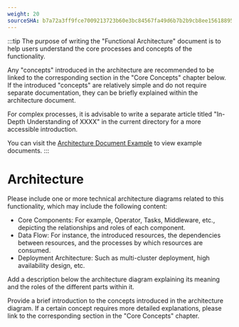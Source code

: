 ```yaml
---
weight: 20
sourceSHA: b7a72a3ff9fce7009213723b60e3bc84567fa49d6b7b2b9cb8ee156188954089
---
```


:::tip
The purpose of writing the "Functional Architecture" document is to help users understand the core processes and concepts of the functionality.

Any "concepts" introduced in the architecture are recommended to be linked to the corresponding section in the "Core Concepts" chapter below. If the introduced "concepts" are relatively simple and do not require separate documentation, they can be briefly explained within the architecture document.

For complex processes, it is advisable to write a separate article titled "In-Depth Understanding of XXXX" in the current directory for a more accessible introduction.

You can visit the [Architecture Document Example](https://product-doc-guide.alauda.cn/template/arch/module_arch_example.html) to view example documents.
:::

# Architecture

Please include one or more technical architecture diagrams related to this functionality, which may include the following content:

- Core Components: For example, Operator, Tasks, Middleware, etc., depicting the relationships and roles of each component.
- Data Flow: For instance, the introduced resources, the dependencies between resources, and the processes by which resources are consumed.
- Deployment Architecture: Such as multi-cluster deployment, high availability design, etc.

Add a description below the architecture diagram explaining its meaning and the roles of the different parts within it.

Provide a brief introduction to the concepts introduced in the architecture diagram. If a certain concept requires more detailed explanations, please link to the corresponding section in the "Core Concepts" chapter.

